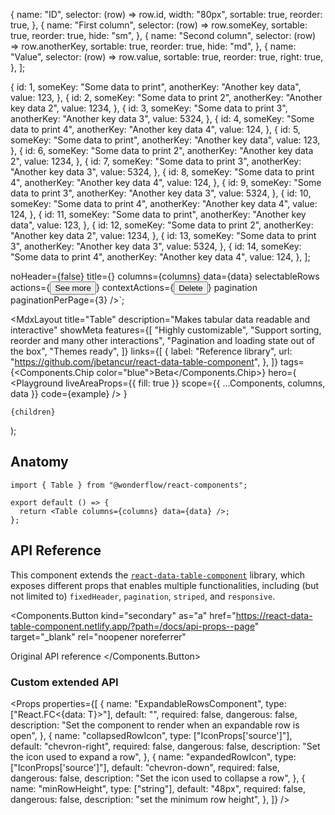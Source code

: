 
  {
    name: "ID",
    selector: (row) => row.id,
    width: "80px",
    sortable: true,
    reorder: true,
  },
  {
    name: "First column",
    selector: (row) => row.someKey,
    sortable: true,
    reorder: true,
    hide: "sm",
  },
  {
    name: "Second column",
    selector: (row) => row.anotherKey,
    sortable: true,
    reorder: true,
    hide: "md",
  },
  {
    name: "Value",
    selector: (row) => row.value,
    sortable: true,
    reorder: true,
    right: true,
  },
];

  {
    id: 1,
    someKey: "Some data to print",
    anotherKey: "Another key data",
    value: 123,
  },
  {
    id: 2,
    someKey: "Some data to print 2",
    anotherKey: "Another key data 2",
    value: 1234,
  },
  {
    id: 3,
    someKey: "Some data to print 3",
    anotherKey: "Another key data 3",
    value: 5324,
  },
  {
    id: 4,
    someKey: "Some data to print 4",
    anotherKey: "Another key data 4",
    value: 124,
  },
  {
    id: 5,
    someKey: "Some data to print",
    anotherKey: "Another key data",
    value: 123,
  },
  {
    id: 6,
    someKey: "Some data to print 2",
    anotherKey: "Another key data 2",
    value: 1234,
  },
  {
    id: 7,
    someKey: "Some data to print 3",
    anotherKey: "Another key data 3",
    value: 5324,
  },
  {
    id: 8,
    someKey: "Some data to print 4",
    anotherKey: "Another key data 4",
    value: 124,
  },
  {
    id: 9,
    someKey: "Some data to print 3",
    anotherKey: "Another key data 3",
    value: 5324,
  },
  {
    id: 10,
    someKey: "Some data to print 4",
    anotherKey: "Another key data 4",
    value: 124,
  },
  {
    id: 11,
    someKey: "Some data to print",
    anotherKey: "Another key data",
    value: 123,
  },
  {
    id: 12,
    someKey: "Some data to print 2",
    anotherKey: "Another key data 2",
    value: 1234,
  },
  {
    id: 13,
    someKey: "Some data to print 3",
    anotherKey: "Another key data 3",
    value: 5324,
  },
  {
    id: 14,
    someKey: "Some data to print 4",
    anotherKey: "Another key data 4",
    value: 124,
  },
];

  noHeader={false}
  title={<Title level="5">Sample Title</Title>}
  columns={columns}
  data={data}
  selectableRows
  actions={<Button kind="secondary">See more</Button>}
  contextActions={<Button>Delete</Button>}
  pagination
  paginationPerPage={3}
/>`;

  <MdxLayout
    title="Table"
    description="Makes tabular data readable and interactive"
    showMeta
    features={[
      "Highly customizable",
      "Support sorting, reorder and many other interactions",
      "Pagination and loading state out of the box",
      "Themes ready",
    ]}
    links={[
      {
        label: "Reference library",
        url: "https://github.com/jbetancur/react-data-table-component",
      },
    ]}
    tags={<Components.Chip color="blue">Beta</Components.Chip>}
    hero={
      <Playground
        liveAreaProps={{ fill: true }}
        scope={{ ...Components, columns, data }}
        code={example}
      />
    }
  >
    {children}
  </MdxLayout>
);

## Anatomy

```tsx highlight=1,4
import { Table } from "@wonderflow/react-components";

export default () => {
  return <Table columns={columns} data={data} />;
};
```

## API Reference

This component extends the [`react-data-table-component`](https://github.com/jbetancur/react-data-table-component) library, which exposes different props that enables multiple functionalities, including (but not limited to) `fixedHeader`, `pagination`, `striped`, and `responsive`.

<Components.Button
  kind="secondary"
  as="a"
  href="https://react-data-table-component.netlify.app/?path=/docs/api-props--page"
  target="_blank"
  rel="noopener noreferrer"
>
  Original API reference
</Components.Button>

### Custom extended API

<Props
  properties={[
    {
      name: "ExpandableRowsComponent",
      type: ["React.FC<{data: T}>"],
      default: "",
      required: false,
      dangerous: false,
      description: "Set the component to render when an expandable row is open",
    },
    {
      name: "collapsedRowIcon",
      type: ["IconProps['source']"],
      default: "chevron-right",
      required: false,
      dangerous: false,
      description: "Set the icon used to expand a row",
    },
    {
      name: "expandedRowIcon",
      type: ["IconProps['source']"],
      default: "chevron-down",
      required: false,
      dangerous: false,
      description: "Set the icon used to collapse a row",
    },
    {
      name: "minRowHeight",
      type: ["string"],
      default: "48px",
      required: false,
      dangerous: false,
      description: "set the minimum row height",
    },
  ]}
/>
